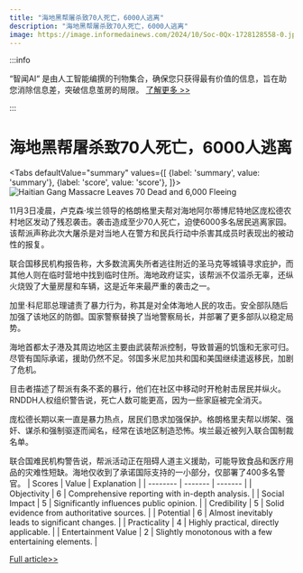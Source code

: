 ```yaml
---
title: "海地黑帮屠杀致70人死亡，6000人逃离"
description: "海地黑帮屠杀致70人死亡，6000人逃离"
image: https://image.informedainews.com/2024/10/Soc-0Qx-1728128558-0.jpg
---
```



:::info

“智闻AI“ 是由人工智能编撰的刊物集合，确保您只获得最有价值的信息，旨在助您消除信息差，突破信息茧房的局限。  [了解更多 >>](/)

:::

# 海地黑帮屠杀致70人死亡，6000人逃离


<Tabs
	defaultValue="summary"
	values={[
	{label: 'summary', value: 'summary'},
	{label: 'score', value: 'score'},
]}>
<TabItem value="summary">
<img
  src="https://image.informedainews.com/2024/10/Soc-0Qx-1728128558-0.jpg"
  alt="Haitian Gang Massacre Leaves 70 Dead and 6,000 Fleeing"
/>



11月3日凌晨，卢克森·埃兰领导的格朗格里夫帮对海地阿尔蒂博尼特地区庞松德农村地区发动了残忍袭击。袭击造成至少70人死亡，迫使6000多名居民逃离家园。该帮派声称此次大屠杀是对当地人在警方和民兵行动中杀害其成员时表现出的被动性的报复。

联合国移民机构报告称，大多数流离失所者逃往附近的圣马克等城镇寻求庇护，而其他人则在临时营地中找到临时住所。海地政府证实，该帮派不仅滥杀无辜，还纵火烧毁了大量房屋和车辆，这是近年来最严重的袭击之一。

加里·科尼耶总理谴责了暴力行为，称其是对全体海地人民的攻击。安全部队随后加强了该地区的防御。国家警察替换了当地警察局长，并部署了更多部队以稳定局势。

海地首都太子港及其周边地区主要由武装帮派控制，导致普遍的饥饿和无家可归。尽管有国际承诺，援助仍然不足。邻国多米尼加共和国和美国继续遣返移民，加剧了危机。

目击者描述了帮派有条不紊的暴行，他们在社区中移动时开枪射击居民并纵火。RNDDH人权组织警告说，死亡人数可能更高，因为一些家庭被完全消灭。

庞松德长期以来一直是暴力热点，居民们恳求加强保护。格朗格里夫帮以绑架、强奸、谋杀和强制驱逐而闻名，经常在该地区制造恐怖。埃兰最近被列入联合国制裁名单。

联合国难民机构警告说，帮派活动正在阻碍人道主义援助，可能导致食品和医疗用品的灾难性短缺。海地仅收到了承诺国际支持的一小部分，仅部署了400多名警官。
</TabItem>
<TabItem value="score">
	| Scores     | Value   | Explanation |
	| -------- | ------- | ------- |
	| Objectivity  | 6    | Comprehensive reporting with in-depth analysis.    |
	| Social Impact | 5     | Significantly influences public opinion.    |
	| Credibility    | 5    | Solid evidence from authoritative sources.    |
	| Potential    | 6    | Almost inevitably leads to significant changes.    |
	| Practicality    | 4    | Highly practical, directly applicable.    |
	| Entertainment Value    | 2    | Slightly monotonous with a few entertaining elements.    |
</TabItem>
</Tabs>

[Full article>>](https://today.line.me/tw/v2/article/oq3Y6lo)
